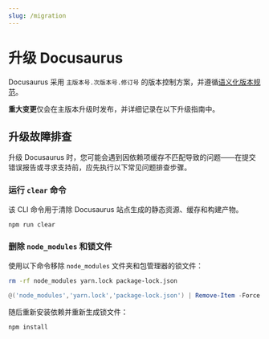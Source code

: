 ```yaml
---
slug: /migration
---
```


# 升级 Docusaurus

Docusaurus 采用 `主版本号.次版本号.修订号` 的版本控制方案，并遵循[语义化版本规范](https://semver.org/)。

**重大变更**仅会在主版本升级时发布，并详细记录在以下升级指南中。


<DocCardList />

## 升级故障排查

升级 Docusaurus 时，您可能会遇到因依赖项缓存不匹配导致的问题——在提交错误报告或寻求支持前，应先执行以下常见问题排查步骤。

### 运行 `clear` 命令

该 CLI 命令用于清除 Docusaurus 站点生成的静态资源、缓存和构建产物。

```bash npm2yarn
npm run clear
```

### 删除 `node_modules` 和锁文件

使用以下命令移除 `node_modules` 文件夹和包管理器的锁文件：

<Tabs>
<TabItem label="Bash" value="bash">

```bash
rm -rf node_modules yarn.lock package-lock.json
```

</TabItem>
<TabItem label="PowerShell" value="powershell">

```powershell
@('node_modules','yarn.lock','package-lock.json') | Remove-Item -Force -Recurse -ErrorAction SilentlyContinue
```

</TabItem>
</Tabs>

随后重新安装依赖并重新生成锁文件：

```bash npm2yarn
npm install
```